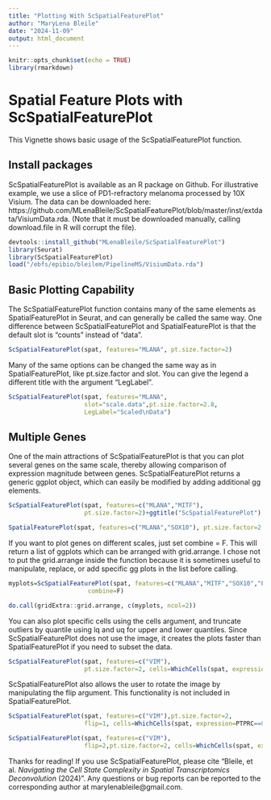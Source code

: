 ```yaml
---
title: "Plotting With ScSpatialFeaturePlot"
author: "MaryLena Bleile"
date: "2024-11-09"
output: html_document
---
```


```r
knitr::opts_chunk$set(echo = TRUE)
library(rmarkdown)
```

# Spatial Feature Plots with ScSpatialFeaturePlot
This Vignette shows basic usage of the ScSpatialFeaturePlot function.

## Install packages 
ScSpatialFeaturePlot is available as an R package on Github. For illustrative example, we use a slice of PD1-refractory melanoma processed by 10X Visium. The data can be downloaded here: https://github.com/MLenaBleile/ScSpatialFeaturePlot/blob/master/inst/extdata/VisiumData.rda. (Note that it must be downloaded manually, calling download.file in R will corrupt the file). 

```r
devtools::install_github("MLenaBleile/ScSpatialFeaturePlot")
library(Seurat)
library(ScSpatialFeaturePlot)
load("/ebfs/epibio/bleilem/PipelineMS/VisiumData.rda")

```

## Basic Plotting Capability


The ScSpatialFeaturePlot function contains many of the same elements as SpatialFeaturePlot in Seurat, and can generally be called the same way. One difference between ScSpatialFeaturePlot and SpatialFeaturePlot is that the default slot is "counts" instead of "data".

```r
ScSpatialFeaturePlot(spat, features="MLANA", pt.size.factor=2)

```

Many of the same options can be changed the same way as in SpatialFeaturePlot, like pt.size.factor and slot. You can give the legend a different title with the argument "LegLabel".

```r
ScSpatialFeaturePlot(spat, features="MLANA",
                     slot="scale.data",pt.size.factor=2.8, 
                     LegLabel="Scaled\nData")

```



## Multiple Genes

One of the main attractions of ScSpatialFeaturePlot is that you can plot several genes on the same scale, thereby allowing comparison of expression magnitude between genes. ScSpatialFeaturePlot returns a generic ggplot object, which can easily be modified by adding additional gg elements.

```r
ScSpatialFeaturePlot(spat, features=c("MLANA","MITF"),
                     pt.size.factor=2)+ggtitle("ScSpatialFeaturePlot")

SpatialFeaturePlot(spat, features=c("MLANA","SOX10"), pt.size.factor=2.8, slot="counts")+ggtitle("SpatialFeaturePlot")


```


If you want to plot genes on different scales, just set combine = F. This will return a list of ggplots which can be arranged with grid.arrange. I chose not to put the grid.arrange inside the function because it is sometimes useful to manipulate, replace, or add specific gg plots in the list before calling.

```r
myplots=ScSpatialFeaturePlot(spat, features=c("MLANA","MITF","SOX10","PTPRC"),
                      combine=F)

do.call(gridExtra::grid.arrange, c(myplots, ncol=2))


```

You can also plot specific cells using the cells argument, and truncate outliers by quantile using lq and uq for upper and lower quantiles. Since ScSpatialFeaturePlot does not use the image, it creates the plots faster than SpatialFeaturePlot if you need to subset the data.

```r
ScSpatialFeaturePlot(spat, features=c("VIM"),
                     pt.size.factor=2, cells=WhichCells(spat, expression=PTPRC==0, slot="counts"), lq=.25, uq=.95)


```


ScSpatialFeaturePlot also allows the user to rotate the image by manipulating the flip argument. This functionality is not included in SpatialFeaturePlot.

```r
ScSpatialFeaturePlot(spat, features=c("VIM"),pt.size.factor=2,
                     flip=1, cells=WhichCells(spat, expression=PTPRC==0, slot="counts"), lq=.25, uq=.95)

ScSpatialFeaturePlot(spat, features=c("VIM"),
                     flip=2,pt.size.factor=2, cells=WhichCells(spat, expression=PTPRC==0, slot="counts"), lq=.25, uq=.95)


```



Thanks for reading! If you use ScSpatialFeaturePlot, please cite "Bleile, et al. *Navigating the Cell State Complexity in Spatial Transcriptomics Deconvolution* (2024)". Any questions or bug reports can be reported to the corresponding author at marylenableile@gmail.com.